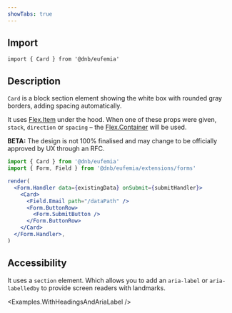 ```yaml
---
showTabs: true
---
```



## Import

```tsx
import { Card } from '@dnb/eufemia'
```

## Description

`Card` is a block section element showing the white box with rounded gray borders, adding spacing automatically.

It uses [Flex.Item](/uilib/layout/flex/item) under the hood. When one of these props were given, `stack`, `direction` or `spacing` – the [Flex.Container](/uilib/layout/flex/container) will be used.

**BETA:** The design is not 100% finalised and may change to be officially approved by UX through an RFC.

```jsx
import { Card } from '@dnb/eufemia'
import { Form, Field } from '@dnb/eufemia/extensions/forms'

render(
  <Form.Handler data={existingData} onSubmit={submitHandler}>
    <Card>
      <Field.Email path="/dataPath" />
      <Form.ButtonRow>
        <Form.SubmitButton />
      </Form.ButtonRow>
    </Card>
  </Form.Handler>,
)
```

## Accessibility

It uses a `section` element. Which allows you to add an `aria-label` or `aria-labelledby` to provide screen readers with landmarks.

<Examples.WithHeadingsAndAriaLabel />
